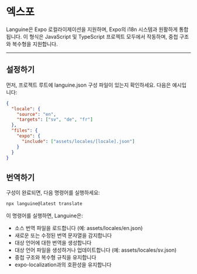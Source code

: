 # 엑스포

Languine은 Expo 로컬라이제이션을 지원하며, Expo의 i18n 시스템과 원활하게 통합됩니다. 이 형식은 JavaScript 및 TypeScript 프로젝트 모두에서 작동하며, 중첩 구조와 복수형을 지원합니다.

---

## 설정하기

먼저, 프로젝트 루트에 languine.json 구성 파일이 있는지 확인하세요. 다음은 예시입니다:

```json
{
  "locale": {
    "source": "en",
    "targets": ["sv", "de", "fr"]
  },
  "files": {
    "expo": {
      "include": ["assets/locales/[locale].json"]
    }
  }
}
```

## 번역하기

구성이 완료되면, 다음 명령어를 실행하세요:

```bash
npx languine@latest translate
```

이 명령어를 실행하면, Languine은:

- 소스 번역 파일을 로드합니다 (예: assets/locales/en.json)
- 새로운 또는 수정된 번역 문자열을 감지합니다
- 대상 언어에 대한 번역을 생성합니다
- 대상 언어 파일을 생성하거나 업데이트합니다 (예: assets/locales/sv.json)
- 중첩 구조와 복수형 규칙을 유지합니다
- expo-localization과의 호환성을 유지합니다
